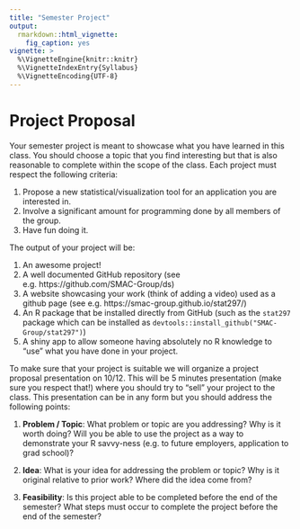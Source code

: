 ```yaml
---
title: "Semester Project"
output: 
  rmarkdown::html_vignette:
    fig_caption: yes
vignette: >
  %\VignetteEngine{knitr::knitr}
  %\VignetteIndexEntry{Syllabus}
  %\VignetteEncoding{UTF-8}
---
```


# Project Proposal 

Your semester project is meant to showcase what you have learned in this class. You should choose a topic that you find interesting but that is also reasonable to complete within the scope of the class. Each project must respect the following criteria:

1) Propose a new statistical/visualization tool for an application you are interested in. 
2) Involve a significant amount for programming done by all members of the group.
3) Have fun doing it.

The output of your project will be:

1) An awesome project!
2) A well documented GitHub repository (see e.g. https://github.com/SMAC-Group/ds)
3) A website showcasing your work (think of adding a video) used as a github page (see e.g. https://smac-group.github.io/stat297/)
4) An R package that be installed directly from GitHub (such as the `stat297` package which can be installed as `devtools::install_github("SMAC-Group/stat297")`)
5) A shiny app to allow someone having absolutely no R knowledge to "use" what you have done in your project.

To make sure that your project is suitable we will organize a project proposal presentation on 10/12. This will be 5 minutes presentation (make sure you respect that!) where you should try to "sell" your project to the class. This presentation can be in any form but you should address the following points:

1) **Problem / Topic**: What problem or topic are you addressing? Why is it worth doing? Will you be able to use the project as a way to demonstrate your R savvy-ness (e.g. to future employers, application to grad school)?

2) **Idea**: What is your idea for addressing the problem or topic? Why is it original relative to prior work? Where did the idea come from?

3) **Feasibility**: Is this project able to be completed before the end of the semester? What steps must occur to complete the project before the end of the semester?

